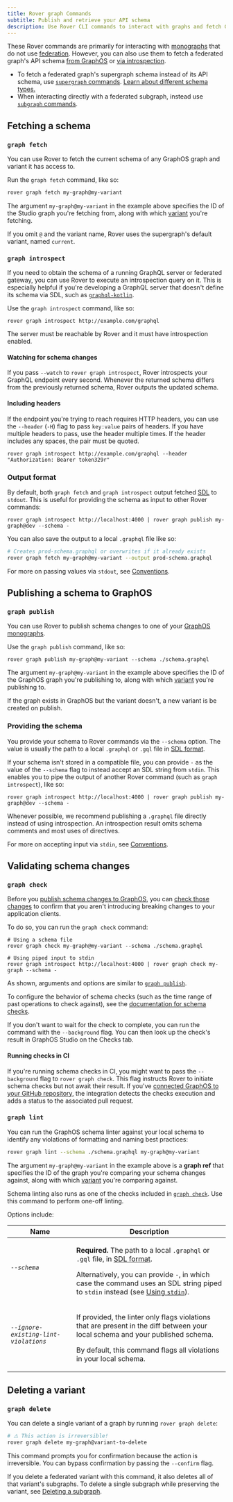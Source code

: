 ```yaml
---
title: Rover graph Commands
subtitle: Publish and retrieve your API schema
description: Use Rover CLI commands to interact with graphs and fetch GraphQL API schemas from GraphOS or via introspection.
---
```



These Rover commands are primarily for interacting with [monographs](/graphos/graphs/overview#monographs) that do not use [federation](/federation/). However, you can also use them to fetch a federated graph's API schema [from GraphOS](#graph-fetch) or [via introspection](#graph-introspect).

<Note>

- To fetch a federated graph's supergraph schema instead of its API schema, use [`supergraph` commands](/rover/commands/supergraphs). [Learn about different schema types.](/federation/federated-types/overview/)
- When interacting directly with a federated subgraph, instead use [`subgraph` commands](/rover/commands/subgraphs).

</Note>

## Fetching a schema

### `graph fetch`

<AuthNotice />

You can use Rover to fetch the current schema of any GraphOS graph and variant it has access to.

Run the `graph fetch` command, like so:

```bash
rover graph fetch my-graph@my-variant
```

The argument `my-graph@my-variant` in the example above specifies the ID of the Studio graph you're fetching from, along with which [variant](/graphos/graphs/#variants) you're fetching.

If you omit `@` and the variant name, Rover uses the supergraph's default variant, named `current`.

### `graph introspect`

If you need to obtain the schema of a running GraphQL server or federated gateway, you can use Rover to execute an introspection query on it. This is especially helpful if you're developing a GraphQL server that doesn't define its schema via SDL, such as [`graphql-kotlin`](https://github.com/ExpediaGroup/graphql-kotlin).

Use the `graph introspect` command, like so:

```shell
rover graph introspect http://example.com/graphql
```

The server must be reachable by Rover and it must have introspection enabled.

#### Watching for schema changes

If you pass `--watch` to `rover graph introspect`, Rover introspects your GraphQL endpoint every second. Whenever the returned schema differs from the previously returned schema, Rover outputs the updated schema.  

#### Including headers

If the endpoint you're trying to reach requires HTTP headers, you can use the `--header` (`-H`) flag to pass `key:value` pairs of headers. If you have multiple headers to pass, use the header multiple times. If the header includes any spaces, the pair must be quoted.

```shell
rover graph introspect http://example.com/graphql --header "Authorization: Bearer token329r"
```

### Output format

By default, both `graph fetch` and `graph introspect` output fetched [SDL](/resources/graphql-glossary#schema-definition-language-sdl) to `stdout`. This is useful for providing the schema as input to other Rover commands:

```shell
rover graph introspect http://localhost:4000 | rover graph publish my-graph@dev --schema -
```

You can also save the output to a local `.graphql` file like so:

```bash
# Creates prod-schema.graphql or overwrites if it already exists
rover graph fetch my-graph@my-variant --output prod-schema.graphql
```

For more on passing values via `stdout`, see [Conventions](/rover/conventions#using-stdout).

## Publishing a schema to GraphOS

### `graph publish`

<AuthNotice />

You can use Rover to publish schema changes to one of your [GraphOS monographs](/graphos/graphs/#monographs).

Use the `graph publish` command, like so:

```shell
rover graph publish my-graph@my-variant --schema ./schema.graphql
```

The argument `my-graph@my-variant` in the example above specifies the ID of the GraphOS graph you're publishing to, along with which [variant](/graphos/graphs/#variants) you're publishing to.

If the graph exists in GraphOS but the variant doesn't, a new variant is be created on publish.

### Providing the schema

You provide your schema to Rover commands via the `--schema` option. The value is usually the path to a local `.graphql` or `.gql` file in [SDL format](/resources/graphql-glossary/#schema-definition-language-sdl).

If your schema isn't stored in a compatible file, you can provide `-` as the value of the `--schema` flag to instead accept an SDL string from `stdin`. This enables you to pipe the output of another Rover command (such as `graph introspect`), like so:

```shell
rover graph introspect http://localhost:4000 | rover graph publish my-graph@dev --schema -
```

Whenever possible, we recommend publishing a `.graphql` file directly instead of using introspection. An introspection result omits schema comments and most uses of directives.

For more on accepting input via `stdin`, see [Conventions](/rover/conventions#using-stdin).

## Validating schema changes

### `graph check`

<AuthNotice />

Before you [publish schema changes to GraphOS](#publishing-a-schema-to-graphos), you can [check those changes](/graphos/delivery/schema-checks/) to confirm that you aren't introducing breaking changes to your application clients.

To do so, you can run the `graph check` command:

```shell
# Using a schema file
rover graph check my-graph@my-variant --schema ./schema.graphql

# Using piped input to stdin
rover graph introspect http://localhost:4000 | rover graph check my-graph --schema -
```

As shown, arguments and options are similar to [`graph publish`](#graph-publish).

To configure the behavior of schema checks (such as the time range of past operations to check against), see the [documentation for schema checks](/graphos/delivery/check-configurations/#using-apollo-studio-recommended).

If you don't want to wait for the check to complete, you can run the command with the `--background` flag. You can then look up the check's result in GraphOS Studio on the Checks tab.

#### Running checks in CI

If you're running schema checks in CI, you might want to pass the `--background` flag to `rover graph check`. This flag instructs Rover to initiate schema checks but not await their result. If you've [connected GraphOS to your GitHub repository](/graphos/delivery/github-integration/), the integration detects the checks execution and adds a status to the associated pull request.

### `graph lint`

<AuthNotice />

You can run the GraphOS schema linter against your local schema to identify any violations of formatting and naming best practices:

```bash title="Example command"
rover graph lint --schema ./schema.graphql my-graph@my-variant
```

The argument `my-graph@my-variant` in the example above is a **graph ref** that specifies the ID of the graph you're comparing your schema changes against, along with which [variant](/graphos/graphs/#variants) you're comparing against.

Schema linting also runs as one of the checks included in [`graph check`](#graph-check). Use this command to perform one-off linting.

Options include:

<table class="field-table">
<thead>
<tr>
<th>Name</th>
<th>Description</th>
</tr>
</thead>
<tbody>
<tr class="required">
<td>

###### `--schema`

</td>
<td>

**Required.** The path to a local `.graphql` or `.gql` file, in [SDL format](/resources/graphql-glossary/#schema-definition-language-sdl).

Alternatively, you can provide `-`, in which case the command uses an SDL string piped to `stdin` instead (see [Using `stdin`](/rover/conventions#using-stdin)).

</td>
</tr>

<tr>
<td>

###### `--ignore-existing-lint-violations`

</td>

<td>

If provided, the linter only flags violations that are present in the diff between your local schema and your published schema.

By default, this command flags all violations in your local schema.

</td>
</tr>

</tbody>
</table>

## Deleting a variant

### `graph delete`

<AuthNotice />

You can delete a single variant of a graph by running `rover graph delete`:

```bash
# ⚠️ This action is irreversible!
rover graph delete my-graph@variant-to-delete
```

This command prompts you for confirmation because the action is irreversible. You can bypass confirmation by passing the `--confirm` flag.

If you delete a federated variant with this command, it also deletes all of that variant's subgraphs. To delete a single subgraph while preserving the variant, see [Deleting a subgraph](/rover/commands/subgraphs#deleting-a-subgraph).
